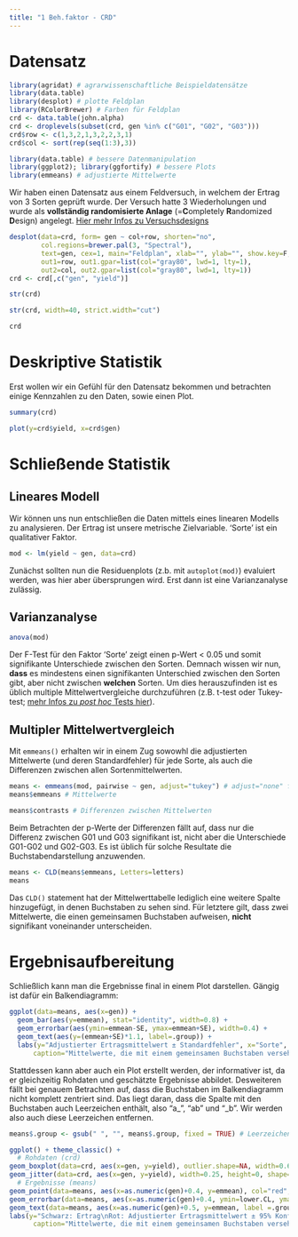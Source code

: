 ```yaml
---
title: "1 Beh.faktor - CRD"
---
```


# Datensatz

```r
library(agridat) # agrarwissenschaftliche Beispieldatensätze
library(data.table)
library(desplot) # plotte Feldplan
library(RColorBrewer) # Farben für Feldplan
crd <- data.table(john.alpha)
crd <- droplevels(subset(crd, gen %in% c("G01", "G02", "G03")))
crd$row <- c(1,3,2,1,3,2,2,3,1)
crd$col <- sort(rep(seq(1:3),3))
```

```r
library(data.table) # bessere Datenmanipulation
library(ggplot2); library(ggfortify) # bessere Plots
library(emmeans) # adjustierte Mittelwerte
```

Wir haben einen Datensatz aus einem Feldversuch, in welchem der Ertrag von 3 Sorten geprüft wurde. Der Versuch hatte 3 Wiederholungen und wurde als  **vollständig randomisierte Anlage** (=**C**ompletely **R**andomized **D**esign) angelegt. [Hier mehr Infos zu Versuchsdesigns](appendix_designs.html)

```r
desplot(data=crd, form= gen ~ col+row, shorten="no",
        col.regions=brewer.pal(3, "Spectral"),
        text=gen, cex=1, main="Feldplan", xlab="", ylab="", show.key=F,
        out1=row, out1.gpar=list(col="gray80", lwd=1, lty=1),
        out2=col, out2.gpar=list(col="gray80", lwd=1, lty=1))
crd <- crd[,c("gen", "yield")]
```

<div class = "row"> <div class = "col-md-6">
```r
str(crd)
```
```r
str(crd, width=40, strict.width="cut")
```
</div> <div class = "col-md-6">
```r
crd
```
</div> </div>

# Deskriptive Statistik
Erst wollen wir ein Gefühl für den Datensatz bekommen und betrachten einige Kennzahlen zu den Daten, sowie einen Plot.

<div class = "row"> <div class = "col-md-6">
```r
summary(crd)
```
</div> <div class = "col-md-6">
```r
plot(y=crd$yield, x=crd$gen)
```
</div> </div>

# Schließende Statistik
## Lineares Modell
Wir können uns nun entschließen die Daten mittels eines linearen Modells zu analysieren. Der Ertrag ist unsere metrische Zielvariable. 'Sorte' ist ein qualitativer Faktor. 

```r
mod <- lm(yield ~ gen, data=crd)
```

Zunächst sollten nun die Residuenplots (z.b. mit `autoplot(mod)`) evaluiert werden, was hier aber übersprungen wird. Erst dann ist eine Varianzanalyse zulässig.

## Varianzanalyse

```r
anova(mod)
```

Der F-Test für den Faktor 'Sorte' zeigt einen p-Wert < 0.05 und somit signifikante Unterschiede zwischen den Sorten. Demnach wissen wir nun, **dass** es mindestens einen signifikanten Unterschied zwischen den Sorten gibt, aber nicht zwischen **welchen** Sorten. Um dies herauszufinden ist es üblich multiple Mittelwertvergleiche durchzuführen (z.B. t-test oder Tukey-test; [mehr Infos zu *post hoc* Tests hier](appendix_posthoc.html)). 

## Multipler Mittelwertvergleich
Mit `emmeans()` erhalten wir in einem Zug sowowhl die adjustierten Mittelwerte (und deren Standardfehler) für jede Sorte, als auch die Differenzen zwischen allen Sortenmittelwerten.

```r
means <- emmeans(mod, pairwise ~ gen, adjust="tukey") # adjust="none" für t-test
means$emmeans # Mittelwerte 
```
```r
means$contrasts # Differenzen zwischen Mittelwerten
```

Beim Betrachten der p-Werte der Differenzen fällt auf, dass nur die Differenz zwischen G01 und G03 signifikant ist, nicht aber die Unterschiede G01-G02 und G02-G03. Es ist üblich für solche Resultate die Buchstabendarstellung anzuwenden. 

```r
means <- CLD(means$emmeans, Letters=letters)
means
```

Das `CLD()` statement hat der Mittelwerttabelle lediglich eine weitere Spalte hinzugefügt, in denen Buchstaben zu sehen sind. Für letztere gilt, dass zwei Mittelwerte, die einen gemeinsamen Buchstaben aufweisen, **nicht** signifikant voneinander unterscheiden.

# Ergebnisaufbereitung

Schließlich kann man die Ergebnisse final in einem Plot darstellen. Gängig ist dafür ein Balkendiagramm:

```r
ggplot(data=means, aes(x=gen)) +
  geom_bar(aes(y=emmean), stat="identity", width=0.8) +
  geom_errorbar(aes(ymin=emmean-SE, ymax=emmean+SE), width=0.4) +
  geom_text(aes(y=(emmean+SE)*1.1, label=.group)) +
  labs(y="Adjustierter Ertragsmittelwert ± Standardfehler", x="Sorte", 
      caption="Mittelwerte, die mit einem gemeinsamen Buchstaben versehen sind, sind laut Tukey-test nicht signifikant voneinander verschieden.")
```

Stattdessen kann aber auch ein Plot erstellt werden, der informativer ist, da er gleichzeitig Rohdaten und geschätzte Ergebnisse abbildet. Desweiteren fällt bei genauem Betrachten auf, dass die Buchstaben im Balkendiagramm nicht komplett zentriert sind. Das liegt daran, dass die Spalte mit den Buchstaben auch Leerzeichen enthält, also "a_", "ab" und "_b". Wir werden also auch diese Leerzeichen entfernen.

```r
means$.group <- gsub(" ", "", means$.group, fixed = TRUE) # Leerzeichen entfernen

ggplot() + theme_classic() +
  # Rohdaten (crd)
geom_boxplot(data=crd, aes(x=gen, y=yield), outlier.shape=NA, width=0.6) +
geom_jitter(data=crd, aes(x=gen, y=yield), width=0.25, height=0, shape=1) +
  # Ergebnisse (means)
geom_point(data=means, aes(x=as.numeric(gen)+0.4, y=emmean), col="red", shape=16, size=2) +
geom_errorbar(data=means, aes(x=as.numeric(gen)+0.4, ymin=lower.CL, ymax=upper.CL), col="red", width=0.1) +
geom_text(data=means, aes(x=as.numeric(gen)+0.5, y=emmean, label =.group), col="red") + 
labs(y="Schwarz: Ertrag\nRot: Adjustierter Ertragsmittelwert ± 95% Konfidenzintervall", x="Sorte", 
      caption="Mittelwerte, die mit einem gemeinsamen Buchstaben versehen sind, sind laut Tukey-test nicht signifikant voneinander verschieden.")
```

